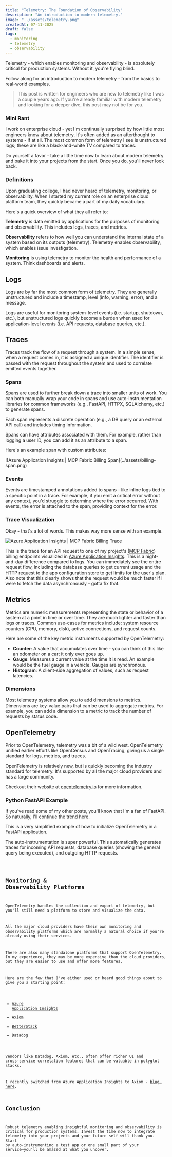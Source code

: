 ```yaml
---
title: "Telemetry: The Foundation of Observability"
description: "An introduction to modern telemetry."
image: "../assets/telemetry.png"
createdAt: 07-11-2025
draft: false
tags:
  - monitoring
  - telemetry
  - observability
---
```



Telemetry - which enables monitoring and observability - is absolutely critical for production systems. Without it, you're flying blind.

Follow along for an introduction to modern telemetry - from the basics to real-world examples.

> This post is written for engineers who are new to telemetry like I was a couple years ago. If you're already familiar with modern telemetry and looking for a deeper dive, this post may not be for you.

### Mini Rant

I work on enterprise cloud - yet I'm continually surprised by how little most engineers know about telemetry. It's often added as an afterthought to systems - if at all. The most common form of telemetry I see is unstructured logs; these are like a black-and-white TV compared to traces.

Do yourself a favor - take a little time now to learn about modern telemetry and bake it into your projects from the start. Once you do, you'll never look back.

### Definitions

Upon graduating college, I had never heard of telemetry, monitoring, or observability. When I started my current role on an enterprise cloud platform team, they quickly became a part of my daily vocabulary.

Here's a quick overview of what they all refer to:

**Telemetry** is data emitted by applications for the purposes of monitoring and observability. This includes logs, traces, and metrics.

**Observability** refers to how well you can understand the internal state of a system based on its outputs (telemetry). Telemetry enables observability, which enables issue investigation.

**Monitoring** is using telemetry to monitor the health and performance of a system. Think dashboards and alerts.

## Logs

Logs are by far the most common form of telemetry. They are generally unstructured and include a timestamp, level (info, warning, error), and a message.

Logs are useful for monitoring system-level events (i.e. startup, shutdown, etc.), but unstructured logs quickly become a burden when used for application-level events (i.e. API requests, database queries, etc.).

## Traces

Traces track the flow of a request through a system. In a simple sense, when a request comes in, it is assigned a unique identifier. The identifier is passed with the request throughout the system and used to correlate emitted events together.

### Spans

Spans are used to further break down a trace into smaller units of work. You can both manually wrap your code in spans and use auto-instrumentation libraries for common frameworks (e.g., FastAPI, HTTPX, SQLAlchemy, etc.) to generate spans.

Each span represents a discrete operation (e.g., a DB query or an external API call) and includes timing information.

Spans can have attributes associated with them. For example, rather than logging a user ID, you can add it as an attribute to a span.

Here's an example span with custom attributes:

<div class="smaller-image">
    ![Azure Application Insights | MCP Fabric Billing Span](../assets/billing-span.png)
</div>

### Events

Events are timestamped annotations added to spans - like inline logs tied to a specific point in a trace. For example, if you emit a critical error without any context, you'd struggle to determine where the error occurred. With events, the error is attached to the span, providing context for the error.

### Trace Visualization

Okay - that's a lot of words. This makes way more sense with an example.

![Azure Application Insights | MCP Fabric Billing Trace](../assets/billing-trace.png)

This is the trace for an API request to one of my project's ([MCP Fabric](../projects/mcp-fabric)) billing endpoints visualized in [Azure Application Insights](https://learn.microsoft.com/en-us/azure/azure-monitor/app/app-insights-overview). This is a night-and-day difference compared to logs. You can immediately see the entire request flow, including the database queries to get current usage and the HTTP request to the app configuration store to get limits for the user's plan. Also note that this clearly shows that the request would be much faster if I were to fetch the data asynchronously - gotta fix that.

## Metrics

Metrics are numeric measurements representing the state or behavior of a system at a point in time or over time. They are much lighter and faster than logs or traces. Common use-cases for metrics include: system resource counters (CPU, memory, disk), active connections, and request counts.

Here are some of the key metric instruments supported by OpenTelemetry:

- **Counter**: A value that accumulates over time - you can think of this like an odometer on a car; it only ever goes up.
- **Gauge**: Measures a current value at the time it is read. An example would be the fuel gauge in a vehicle. Gauges are synchronous.
- **Histogram**: A client-side aggregation of values, such as request latencies.

### Dimensions

Most telemetry systems allow you to add dimensions to metrics. Dimensions are key-value pairs that can be used to aggregate metrics. For example, you can add a dimension to a metric to track the number of requests by status code.

## OpenTelemetry

Prior to OpenTelemetry, telemetry was a bit of a wild west. OpenTelemetry unified earlier efforts like OpenCensus and OpenTracing, giving us a single standard for logs, metrics, and traces.

OpenTelemetry is relatively new, but is quickly becoming the industry standard for telemetry. It's supported by all the major cloud providers and has a large community.

Checkout their website at [opentelemetry.io](https://opentelemetry.io/) for more information.

### Python FastAPI Example

If you've read some of my other posts, you'll know that I'm a fan of FastAPI. So naturally, I'll continue the trend here.

This is a very simplified example of how to initialize OpenTelemetry in a FastAPI application.

The auto-instrumentation is super powerful. This automatically generates traces for incoming API requests, database queries (showing the general query being executed), and outgoing HTTP requests.

<Code code={TelemetryFastAPIExample} lang="python" title="telemetry.py" />

## Monitoring & Observability Platforms

OpenTelemetry handles the collection and export of telemetry, but you'll still need a platform to store and visualize the data.

All the major cloud providers have their own monitoring and observability platforms which are normally a natural choice if you're already using their services.

There are also many standalone platforms that support OpenTelemetry. In my experience, they may be more expensive than the cloud providers, but they are easier to use and offer more features.

Here are the few that I've either used or heard good things about to give you a starting point:

- [Azure Application Insights](https://learn.microsoft.com/en-us/azure/azure-monitor/app/app-insights-overview)
- [Axiom](https://axiom.co/)
- [BetterStack](https://betterstack.com/)
- [Datadog](https://www.datadoghq.com/)

Vendors like Datadog, Axiom, etc., often offer richer UI and cross-service correlation features that can be valuable in polyglot stacks.

I recently switched from Azure Application Insights to Axiom - [blog here](../blog/axiom-move).

## Conclusion

Robust telemetry enabling insightful monitoring and observability is critical for production systems. Invest the time now to integrate telemetry into your projects and your future self will thank you. Start by auto-instrumenting a test app or one small part of your service—you'll be amazed at what you uncover.
